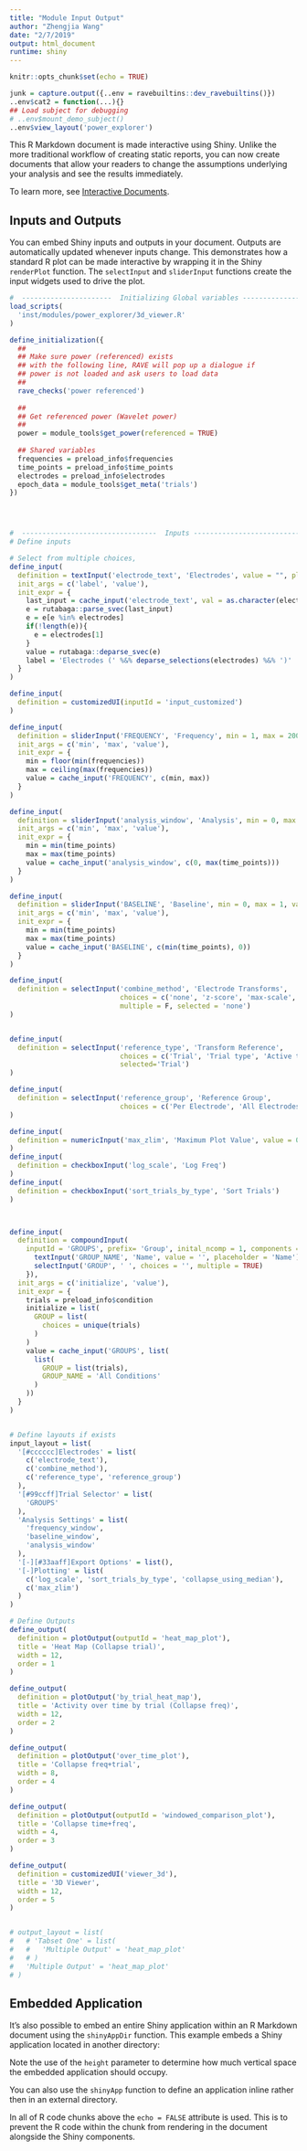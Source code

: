 ```yaml
---
title: "Module Input Output"
author: "Zhengjia Wang"
date: "2/7/2019"
output: html_document
runtime: shiny
---
```


<style>
.shiny-frame{
  min-width: 100vw;
  height: 80vh;
  position: relative;
  transform: translateX(-50%);
  left: 50%;
  margin-right: -99vw
}
</style>

```r
knitr::opts_chunk$set(echo = TRUE)
```


```r
junk = capture.output({..env = ravebuiltins::dev_ravebuiltins()})
..env$cat2 = function(...){}
## Load subject for debugging
# ..env$mount_demo_subject()
..env$view_layout('power_explorer')
```


This R Markdown document is made interactive using Shiny. Unlike the more traditional workflow of creating static reports, you can now create documents that allow your readers to change the assumptions underlying your analysis and see the results immediately. 

To learn more, see [Interactive Documents](http://rmarkdown.rstudio.com/authoring_shiny.html).

## Inputs and Outputs

You can embed Shiny inputs and outputs in your document. Outputs are automatically updated whenever inputs change.  This demonstrates how a standard R plot can be made interactive by wrapping it in the Shiny `renderPlot` function. The `selectInput` and `sliderInput` functions create the input widgets used to drive the plot.

```r
#  ----------------------  Initializing Global variables -----------------------
load_scripts(
  'inst/modules/power_explorer/3d_viewer.R'
)

define_initialization({
  ##
  ## Make sure power (referenced) exists
  ## with the following line, RAVE will pop up a dialogue if 
  ## power is not loaded and ask users to load data
  ## 
  rave_checks('power referenced')
  
  ##
  ## Get referenced power (Wavelet power)
  ## 
  power = module_tools$get_power(referenced = TRUE)
  
  ## Shared variables
  frequencies = preload_info$frequencies
  time_points = preload_info$time_points
  electrodes = preload_info$electrodes
  epoch_data = module_tools$get_meta('trials')
})




#  ---------------------------------  Inputs -----------------------------------
# Define inputs

# Select from multiple choices, 
define_input(
  definition = textInput('electrode_text', 'Electrodes', value = "", placeholder = '1-5,8,11-20'),
  init_args = c('label', 'value'),
  init_expr = {
    last_input = cache_input('electrode_text', val = as.character(electrodes[1]))
    e = rutabaga::parse_svec(last_input)
    e = e[e %in% electrodes]
    if(!length(e)){
      e = electrodes[1]
    }
    value = rutabaga::deparse_svec(e)
    label = 'Electrodes (' %&% deparse_selections(electrodes) %&% ')'
  }
)

define_input(
  definition = customizedUI(inputId = 'input_customized')
)

define_input(
  definition = sliderInput('FREQUENCY', 'Frequency', min = 1, max = 200, value = c(1,200), step = 1, round = 1),
  init_args = c('min', 'max', 'value'),
  init_expr = {
    min = floor(min(frequencies))
    max = ceiling(max(frequencies))
    value = cache_input('FREQUENCY', c(min, max))
  }
)

define_input(
  definition = sliderInput('analysis_window', 'Analysis', min = 0, max = 1, value = c(0,1), step = 0.01, round = -2),
  init_args = c('min', 'max', 'value'),
  init_expr = {
    min = min(time_points)
    max = max(time_points)
    value = cache_input('analysis_window', c(0, max(time_points)))
  }
)

define_input(
  definition = sliderInput('BASELINE', 'Baseline', min = 0, max = 1, value = c(0,1), step = 0.01, round = -2),
  init_args = c('min', 'max', 'value'),
  init_expr = {
    min = min(time_points)
    max = max(time_points)
    value = cache_input('BASELINE', c(min(time_points), 0))
  }
)

define_input(
  definition = selectInput('combine_method', 'Electrode Transforms',
                           choices = c('none', 'z-score', 'max-scale', '0-1 scale', 'rank'), 
                           multiple = F, selected = 'none')
)


define_input(
  definition = selectInput('reference_type', 'Transform Reference',
                           choices = c('Trial', 'Trial type', 'Active trial types', 'All trials'), 
                           selected='Trial')
)

define_input(
  definition = selectInput('reference_group', 'Reference Group',
                           choices = c('Per Electrode', 'All Electrodes'), selected = 'Per Electrode')
)

define_input(
  definition = numericInput('max_zlim', 'Maximum Plot Value', value = 0, min = 0, step = 1)
)
define_input(
  definition = checkboxInput('log_scale', 'Log Freq')
)
define_input(
  definition = checkboxInput('sort_trials_by_type', 'Sort Trials')
)



define_input(
  definition = compoundInput(
    inputId = 'GROUPS', prefix= 'Group', inital_ncomp = 1, components = {
      textInput('GROUP_NAME', 'Name', value = '', placeholder = 'Name')
      selectInput('GROUP', ' ', choices = '', multiple = TRUE)
    }),
  init_args = c('initialize', 'value'),
  init_expr = {
    trials = preload_info$condition
    initialize = list(
      GROUP = list(
        choices = unique(trials)
      )
    )
    value = cache_input('GROUPS', list(
      list(
        GROUP = list(trials),
        GROUP_NAME = 'All Conditions'
      )
    ))
  }
)


# Define layouts if exists
input_layout = list(
  '[#cccccc]Electrodes' = list(
    c('electrode_text'),
    c('combine_method'),
    c('reference_type', 'reference_group')
  ),
  '[#99ccff]Trial Selector' = list(
    'GROUPS'
  ),
  'Analysis Settings' = list(
    'frequency_window',
    'baseline_window',
    'analysis_window'
  ),
  '[-][#33aaff]Export Options' = list(),
  '[-]Plotting' = list(
    c('log_scale', 'sort_trials_by_type', 'collapse_using_median'),
    c('max_zlim')
  )
)

```

```r
# Define Outputs
define_output(
  definition = plotOutput(outputId = 'heat_map_plot'),
  title = 'Heat Map (Collapse trial)',
  width = 12,
  order = 1
)

define_output(
  definition = plotOutput('by_trial_heat_map'),
  title = 'Activity over time by trial (Collapse freq)',
  width = 12,
  order = 2
)

define_output(
  definition = plotOutput('over_time_plot'),
  title = 'Collapse freq+trial',
  width = 8,
  order = 4
)

define_output(
  definition = plotOutput(outputId = 'windowed_comparison_plot'),
  title = 'Collapse time+freq',
  width = 4,
  order = 3
)

define_output(
  definition = customizedUI('viewer_3d'),
  title = '3D Viewer',
  width = 12,
  order = 5
)


# output_layout = list(
#   # 'Tabset One' = list(
#   #   'Multiple Output' = 'heat_map_plot'
#   # )
#   'Multiple Output' = 'heat_map_plot'
# )
```

## Embedded Application

It's also possible to embed an entire Shiny application within an R Markdown document using the `shinyAppDir` function. This example embeds a Shiny application located in another directory:


Note the use of the `height` parameter to determine how much vertical space the embedded application should occupy.

You can also use the `shinyApp` function to define an application inline rather then in an external directory.

In all of R code chunks above the `echo = FALSE` attribute is used. This is to prevent the R code within the chunk from rendering in the document alongside the Shiny components.



